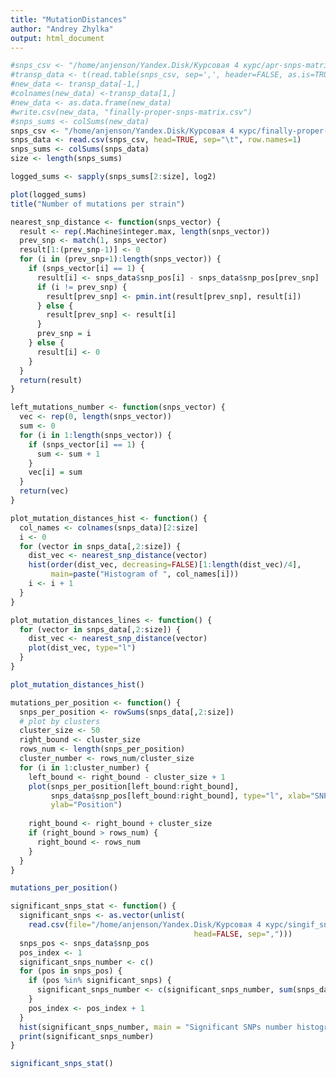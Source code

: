 ```yaml
---
title: "MutationDistances"
author: "Andrey Zhylka"
output: html_document
---
```


```r
#snps_csv <- "/home/anjenson/Yandex.Disk/Курсовая 4 курс/apr-snps-matrix.csv"
#transp_data <- t(read.table(snps_csv, sep=',', header=FALSE, as.is=TRUE))
#new_data <- transp_data[-1,]
#colnames(new_data) <-transp_data[1,]
#new_data <- as.data.frame(new_data)
#write.csv(new_data, "finally-proper-snps-matrix.csv")
#snps_sums <- colSums(new_data)
snps_csv <- "/home/anjenson/Yandex.Disk/Курсовая 4 курс/finally-proper-snps-matrix.csv"
snps_data <- read.csv(snps_csv, head=TRUE, sep="\t", row.names=1)
snps_sums <- colSums(snps_data)
size <- length(snps_sums)

logged_sums <- sapply(snps_sums[2:size], log2)

plot(logged_sums)
title("Number of mutations per strain")

nearest_snp_distance <- function(snps_vector) {
  result <- rep(.Machine$integer.max, length(snps_vector))  
  prev_snp <- match(1, snps_vector)
  result[1:(prev_snp-1)] <- 0
  for (i in (prev_snp+1):length(snps_vector)) {
    if (snps_vector[i] == 1) {    
      result[i] <- snps_data$snp_pos[i] - snps_data$snp_pos[prev_snp]
      if (i != prev_snp) {
        result[prev_snp] <- pmin.int(result[prev_snp], result[i])
      } else {
        result[prev_snp] <- result[i]
      }
      prev_snp = i
    } else {
      result[i] <- 0
    }
  }
  return(result)
}

left_mutations_number <- function(snps_vector) {
  vec <- rep(0, length(snps_vector))
  sum <- 0
  for (i in 1:length(snps_vector)) {
    if (snps_vector[i] == 1) {
      sum <- sum + 1
    }
    vec[i] = sum
  }
  return(vec)
}

plot_mutation_distances_hist <- function() {
  col_names <- colnames(snps_data)[2:size]
  i <- 0
  for (vector in snps_data[,2:size]) {    
    dist_vec <- nearest_snp_distance(vector)
    hist(order(dist_vec, decreasing=FALSE)[1:length(dist_vec)/4],
         main=paste("Histogram of ", col_names[i]))
    i <- i + 1
  }
}

plot_mutation_distances_lines <- function() {
  for (vector in snps_data[,2:size]) {    
    dist_vec <- nearest_snp_distance(vector)
    plot(dist_vec, type="l")
  }
}

plot_mutation_distances_hist()

mutations_per_position <- function() {
  snps_per_position <- rowSums(snps_data[,2:size])
  # plot by clusters
  cluster_size <- 50
  right_bound <- cluster_size
  rows_num <- length(snps_per_position)
  cluster_number <- rows_num/cluster_size  
  for (i in 1:cluster_number) {
    left_bound <- right_bound - cluster_size + 1
    plot(snps_per_position[left_bound:right_bound],
         snps_data$snp_pos[left_bound:right_bound], type="l", xlab="SNPs at position",
         ylab="Position")
    
    right_bound <- right_bound + cluster_size    
    if (right_bound > rows_num) {
      right_bound <- rows_num
    }
  }
}

mutations_per_position()

significant_snps_stat <- function() {
  significant_snps <- as.vector(unlist(
    read.csv(file="/home/anjenson/Yandex.Disk/Курсовая 4 курс/singif_snps_p_filter.csv",
                                         head=FALSE, sep=",")))
  snps_pos <- snps_data$snp_pos
  pos_index <- 1
  significant_snps_number <- c()
  for (pos in snps_pos) {
    if (pos %in% significant_snps) {    
      significant_snps_number <- c(significant_snps_number, sum(snps_data[pos_index, 2:size]))
    }
    pos_index <- pos_index + 1
  }
  hist(significant_snps_number, main = "Significant SNPs number histogram")
  print(significant_snps_number)
}

significant_snps_stat()
```